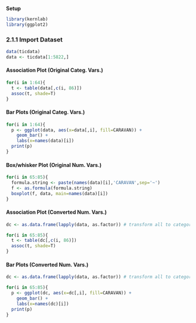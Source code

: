 **Setup**
```r
library(kernlab)
library(ggplot2)
```

### 2.1.1 Import Dataset
```r
data(ticdata)
data <- ticdata[1:5822,]
```

#### Association Plot (Original Categ. Vars.)
```r
for(i in 1:64){
  t <- table(data[,c(i, 86)])
  assoc(t, shade=T)
}
```

#### Bar Plots (Original Categ. Vars.)
```r
for(i in 1:64){
  p <- ggplot(data, aes(x=data[,i], fill=CARAVAN)) +
    geom_bar() +
    labs(x=names(data)[i])
  print(p)
}
```

#### Box/whisker Plot (Original Num. Vars.)
```r
for(i in 65:85){
  formula.string <- paste(names(data)[i],'CARAVAN',sep='~')
  f <- as.formula(formula.string)
  boxplot(f, data, main=names(data)[i])
}
```

#### Association Plot (Converted Num. Vars.)
```r
dc <- as.data.frame(lapply(data, as.factor)) # transform all to categorical

for(i in 65:85){
  t <- table(dc[,c(i, 86)])
  assoc(t, shade=T)
}
```

#### Bar Plots (Converted Num. Vars.)
```r
dc <- as.data.frame(lapply(data, as.factor)) # transform all to categorical

for(i in 65:85){
  p <- ggplot(dc, aes(x=dc[,i], fill=CARAVAN)) +
    geom_bar() +
    labs(x=names(dc)[i])
  print(p)
}
```

